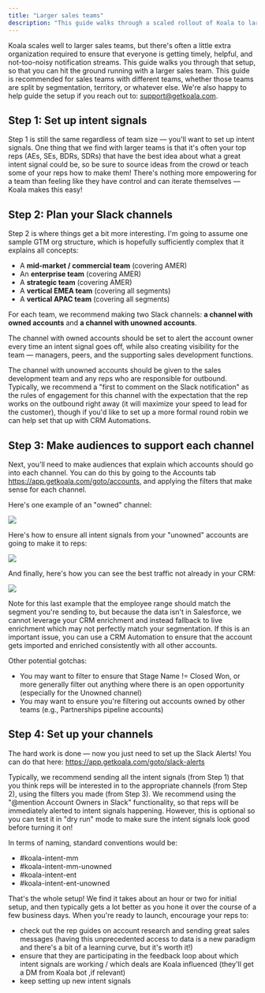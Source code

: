 ```yaml
---
title: "Larger sales teams"
description: "This guide walks through a scaled rollout of Koala to larger sales teams."
---
```


Koala scales well to larger sales teams, but there's often a little extra organization required to ensure that everyone is getting timely, helpful, and not-too-noisy notification streams. This guide walks you through that setup, so that you can hit the ground running with a larger sales team. This guide is recommended for sales teams with different teams, whether those teams are split by segmentation, territory, or whatever else. We're also happy to help guide the setup if you reach out to: support@getkoala.com. 

## Step 1: Set up intent signals

Step 1 is still the same regardless of team size — you'll want to set up intent signals. One thing that we find with larger teams is that it's often your top reps (AEs, SEs, BDRs, SDRs) that have the best idea about what a great intent signal could be, so be sure to source ideas from the crowd or teach some of your reps how to make them! There's nothing more empowering for a team than feeling like they have control and can iterate themselves — Koala makes this easy!

## Step 2: Plan your Slack channels

Step 2 is where things get a bit more interesting. I'm going to assume one sample GTM org structure, which is hopefully sufficiently complex that it explains all concepts:

* A **mid-market / commercial team** (covering AMER)
* An **enterprise team** (covering AMER)
* A **strategic team** (covering AMER)
* A **vertical EMEA team** (covering all segments)
* A **vertical APAC team** (covering all segments)

For each team, we recommend making two Slack channels: **a channel with owned accounts** and **a channel with unowned accounts**. 

The channel with owned accounts should be set to alert the account owner every time an intent signal goes off, while also creating visibility for the team — managers, peers, and the supporting sales development functions.

The channel with unowned accounts should be given to the sales development team and any reps who are responsible for outbound. Typically, we recommend a "first to comment on the Slack notification" as the rules of engagement for this channel with the expectation that the rep works on the outbound right away (it will maximize your speed to lead for the customer), though if you'd like to set up a more formal round robin we can help set that up with CRM Automations.

## Step 3: Make audiences to support each channel

Next, you'll need to make audiences that explain which accounts should go into each channel. You can do this by going to the Accounts tab https://app.getkoala.com/goto/accounts, and applying the filters that make sense for each channel. 

Here's one example of an "owned" channel:

![](/images/admin-guides/larger-sales-teams/filters-owned.png)

Here's how to ensure all intent signals from your "unowned" accounts are going to make it to reps:

![](/images/admin-guides/larger-sales-teams/filters-unowned.png)

And finally, here's how you can see the best traffic not already in your CRM: 

![](/images/admin-guides/larger-sales-teams/filters-not-in-crm.png)

Note for this last example that the employee range should match the segment you're sending to, but because the data isn't in Salesforce, we cannot leverage your CRM enrichment and instead fallback to live enrichment which may not perfectly match your segmentation. If this is an important issue, you can use a CRM Automation to ensure that the account gets imported and enriched consistently with all other accounts.

Other potential gotchas:
* You may want to filter to ensure that Stage Name != Closed Won, or more generally filter out anything where there is an open opportunity (especially for the Unowned channel)
* You may want to ensure you're filtering out accounts owned by other teams (e.g., Partnerships pipeline accounts)

## Step 4: Set up your channels

The hard work is done — now you just need to set up the Slack Alerts! You can do that here: https://app.getkoala.com/goto/slack-alerts

Typically, we recommend sending all the intent signals (from Step 1) that you think reps will be interested in to the appropriate channels (from Step 2), using the filters you made (from Step 3). We recommend using the "@mention Account Owners in Slack" functionality, so that reps will be immediately alerted to intent signals happening. However, this is optional so you can test it in "dry run" mode to make sure the intent signals look good before turning it on!

In terms of naming, standard conventions would be:
* #koala-intent-mm
* #koala-intent-mm-unowned
* #koala-intent-ent
* #koala-intent-ent-unowned

That's the whole setup! We find it takes about an hour or two for initial setup, and then typically gets a lot better as you hone it over the course of a few business days. When you're ready to launch, encourage your reps to: 
* check out the rep guides on account research and sending great sales messages (having this unprecedented access to data is a new paradigm and there's a bit of a learning curve, but it's worth it!)
* ensure that they are participating in the feedback loop about which intent signals are working / which deals are Koala influenced (they'll get a DM from Koala bot ,if relevant)
* keep setting up new intent signals

